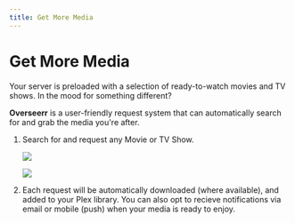 ```yaml
---
title: Get More Media
---
```


# Get More Media

Your server is preloaded with a selection of ready-to-watch movies and TV shows. In the mood for something different? 

**Overseerr** is a user-friendly request system that can automatically search for and grab the media you're after.

1. Search for and request any Movie or TV Show.

    ![](img/overseerr/discover.png)

    ![](img/overseerr/request.png)

2. Each request will be automatically downloaded (where available), and added to your Plex library. You can also opt to recieve notifications via email or mobile (push) when your media is ready to enjoy.
